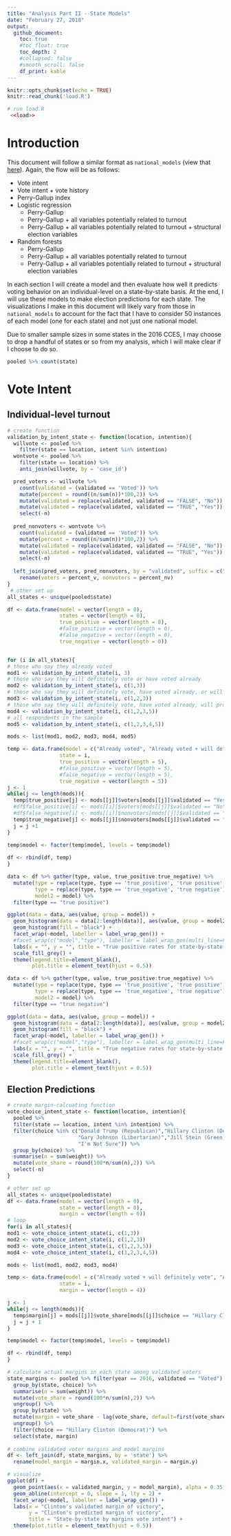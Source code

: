 ```yaml
---
title: "Analysis Part II - State Models"
date: "February 27, 2018"
output:
  github_document:
    toc: true
    #toc_float: true
    toc_depth: 2
    #collapsed: false
    #smooth_scroll: false
    df_print: kable
---
```


```r
knitr::opts_chunk$set(echo = TRUE)
knitr::read_chunk('load.R')
```

```r
# run load.R 
 <<load>> 
```

# Introduction

This document will follow a similar format as `national_models` (view that [here](https://github.com/AnthonyRentsch/thesis_LikelyVoters/blob/master/national_models.md)). Again, the flow will be as follows:

* Vote intent
* Vote intent + vote history
* Perry-Gallup index
* Logistic regression
    + Perry-Gallup
    + Perry-Gallup + all variables potentially related to turnout 
    + Perry-Gallup + all variables potentially related to turnout + structural election variables
* Random forests
    + Perry-Gallup
    + Perry-Gallup + all variables potentially related to turnout 
    + Perry-Gallup + all variables potentially related to turnout + structural election variables
  
In each section I will create a model and then evaluate how well it predicts voting behavior on an individual-level on a state-by-state basis. At the end, I will use these models to make election predictions for each state. The visualizations I make in this document will likely vary from those in `national_models` to account for the fact that I have to consider 50 instances of each model (one for each state) and not just one national model.

Due to smaller sample sizes in some states in the 2016 CCES, I may choose to drop a handful of states or so from my analysis, which I will make clear if I choose to do so.

```r
pooled %>% count(state)
```


# Vote Intent

## Individual-level turnout

```r
# create function
validation_by_intent_state <- function(location, intention){
  willvote <- pooled %>% 
    filter(state == location, intent %in% intention)
  wontvote <- pooled %>% 
    filter(state == location) %>% 
    anti_join(willvote, by = 'case_id')

  pred_voters <- willvote %>% 
    count(validated = (validated == 'Voted')) %>% 
    mutate(percent = round((n/sum(n))*100,2)) %>% 
    mutate(validated = replace(validated, validated == "FALSE", "No")) %>% 
    mutate(validated = replace(validated, validated == "TRUE", "Yes")) %>% 
    select(-n)
  
  pred_nonvoters <- wontvote %>% 
    count(validated = (validated == 'Voted')) %>% 
    mutate(percent = round((n/sum(n))*100,2)) %>% 
    mutate(validated = replace(validated, validated == "FALSE", "No")) %>% 
    mutate(validated = replace(validated, validated == "TRUE", "Yes")) %>% 
    select(-n)
  
  left_join(pred_voters, pred_nonvoters, by = "validated", suffix = c("_v","_nv")) %>% 
    rename(voters = percent_v, nonvoters = percent_nv)
}
 # other set up
all_states <- unique(pooled$state)

df <- data.frame(model = vector(length = 0),
                 states = vector(length = 0),
                 true_positive = vector(length = 0),
                 #false_positive = vector(length = 0),
                 #false_negative = vector(length = 0),
                 true_negative = vector(length = 0))


for (i in all_states){
# those who say they already voted
mod1 <- validation_by_intent_state(i, 3)
# those who say they will definitely vote or have voted already
mod2 <- validation_by_intent_state(i, c(1,3))
# those who say they will definitely vote, have voted already, or will probably vote
mod3 <- validation_by_intent_state(i, c(1,2,3))
# those who say they will definitely vote, have voted already, will probably vote, or who are undecided
mod4 <- validation_by_intent_state(i, c(1,2,3,5))
# all respondents in the sample
mod5 <- validation_by_intent_state(i, c(1,2,3,4,5))

mods <- list(mod1, mod2, mod3, mod4, mod5)

temp <- data.frame(model = c("Already voted", "Already voted + will definitely vote", "Already voted + will definitely or probably vote", "Already voted + will definitely or probably vote + undecided", "All respondents"),
                 state = i,
                 true_positive = vector(length = 5),
                 #false_positive = vector(length = 5),
                 #false_negative = vector(length = 5),
                 true_negative = vector(length = 5))
j <- 1
while(j <= length(mods)){
  temp$true_positive[j] <- mods[[j]]$voters[mods[[j]]$validated == "Yes"]
  #df$false_positive[i] <- mods[[i]]$voters[mods[[j]]$validated == "No"]
  #df$false_negative[i] <- mods[[i]]$nonvoters[mods[[j]]$validated == "Yes"]
  temp$true_negative[j] <- mods[[j]]$nonvoters[mods[[j]]$validated == "No"]
  j = j +1
}
                 
temp$model <- factor(temp$model, levels = temp$model)

df <- rbind(df, temp)
}

data <- df %>% gather(type, value, true_positive:true_negative) %>%
  mutate(type = replace(type, type == 'true_positive', 'true positive'),
         type = replace(type, type == 'true_negative', 'true negative'),
         model2 = model) %>%
  filter(type == "true positive")

ggplot(data = data, aes(value, group = model)) +
  geom_histogram(data = data[2:length(data)], aes(value, group = model2), fill = "grey") +
  geom_histogram(fill = "black") +
  facet_wrap(~model, labeller = label_wrap_gen()) +
  #facet_wrap(c("model","type"), labeller = label_wrap_gen(multi_line=FALSE)) +
  labs(x = "", y = "", title = "True positive rates for state-by-state vote intent models") +
  scale_fill_grey() +
  theme(legend.title=element_blank(),
        plot.title = element_text(hjust = 0.5))
```

```r
data <- df %>% gather(type, value, true_positive:true_negative) %>%
  mutate(type = replace(type, type == 'true_positive', 'true positive'),
         type = replace(type, type == 'true_negative', 'true negative'),
         model2 = model) %>%
  filter(type == "true negative")

ggplot(data = data, aes(value, group = model)) +
  geom_histogram(data = data[2:length(data)], aes(value, group = model2), fill = "grey") +
  geom_histogram(fill = "black") +
  facet_wrap(~model, labeller = label_wrap_gen()) +
  #facet_wrap(c("model","type"), labeller = label_wrap_gen(multi_line=FALSE)) +
  labs(x = "", y = "", title = "True negative rates for state-by-state vote intent models") +
  scale_fill_grey() +
  theme(legend.title=element_blank(),
        plot.title = element_text(hjust = 0.5))
```


## Election Predictions

```r
# create margin-calcuating function
vote_choice_intent_state <- function(location, intention){
  pooled %>% 
  filter(state == location, intent %in% intention) %>% 
  filter(choice %in% c("Donald Trump (Republican)","Hillary Clinton (Democrat)",
                       "Gary Johnson (Libertarian)","Jill Stein (Green)","Other",
                       "I'm Not Sure")) %>% 
  group_by(choice) %>% 
  summarise(n = sum(weight)) %>% 
  mutate(vote_share = round(100*n/sum(n),2)) %>% 
  select(-n)
}

# other set up 
all_states <- unique(pooled$state)
df <- data.frame(model = vector(length = 0),
                 state = vector(length = 0),
                 margin = vector(length = 0))
# loop
for(i in all_states){
mod1 <- vote_choice_intent_state(i, c(1,3))
mod2 <- vote_choice_intent_state(i, c(1,2,3))
mod3 <- vote_choice_intent_state(i, c(1,2,3,5))
mod4 <- vote_choice_intent_state(i, c(1,2,3,4,5))

mods <- list(mod1, mod2, mod3, mod4)

temp <- data.frame(model = c("Already voted + will definitely vote", "Already voted + will definitely or probably vote", "Already voted + will definitely or probably vote + undecided", "All respondents"),
                 state = i,
                 margin = vector(length = 4))

j <- 1
while(j <= length(mods)){
  temp$margin[j] = mods[[j]]$vote_share[mods[[j]]$choice == "Hillary Clinton (Democrat)"] - mods[[j]]$vote_share[mods[[j]]$choice == "Donald Trump (Republican)"]
  j = j + 1
}

temp$model <- factor(temp$model, levels = temp$model)

df <- rbind(df, temp)
}

# calculate actual margins in each state among validated voters
state_margins <- pooled %>% filter(year == 2016, validated == "Voted") %>% 
  group_by(state, choice) %>%
  summarise(n = sum(weight)) %>% 
  mutate(vote_share = round(100*n/sum(n),2)) %>% 
  ungroup() %>% 
  group_by(state) %>% 
  mutate(margin = vote_share - lag(vote_share, default=first(vote_share))) %>% 
  ungroup() %>% 
  filter(choice == "Hillary Clinton (Democrat)") %>% 
  select(state, margin)
  
# combine validated voter margins and model margins
df <- left_join(df, state_margins, by = 'state') %>% 
  rename(model_margin = margin.x, validated_margin = margin.y)

# visualize
ggplot(df) +
  geom_point(aes(x = validated_margin, y = model_margin), alpha = 0.35) +
  geom_abline(intercept = 0, slope = 1, lty = 2) +
  facet_wrap(~model, labeller = label_wrap_gen()) +
  labs(x = "Clinton's validated margin of victory", 
       y = "Clinton's predicted margin of victory", 
       title = "State-by-state by margins vote intent") + 
  theme(plot.title = element_text(hjust = 0.5))
```




